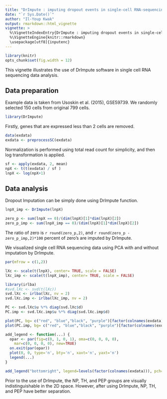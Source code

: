 ```yaml
---
title: "DrImpute : imputing dropout events in single-cell RNA-sequencing data"
date: "`r Sys.Date()`"
author: "Il-Youp Kwak"
output: rmarkdown::html_vignette
vignette: >
  %\VignetteIndexEntry{DrImpute : imputing dropout events in single-cell RNA-sequencing data}
  %\VignetteEngine{knitr::rmarkdown}
  \usepackage[utf8]{inputenc}
---
```


```r
library(knitr)
opts_chunk$set(fig.width = 12)
```

This vignette illustrates the use of DrImpute software in single cell RNA sequencing data analysis. 

## Data preparation

Example data is taken from Usoskin et al. (2015), GSE59739. We randomly selected 150 cells from original 799 cells. 

```r
library(DrImpute)
```

Firstly, genes that are expressed less than 2 cells are removed. 
```r

data(exdata)
exdata <- preprocessSC(exdata)
```

Normalization is performed using total read count for simplicity, and then log transformation is applied. 
```r
sf <- apply(exdata, 2, mean)
npX <- t(t(exdata) / sf ) 
lnpX <- log(npX+1)
```


## Data analysis

Dropout Imputation can be simply done using DrImpute function. 

```r
lnpX_imp <- DrImpute(lnpX)
```

```r
zero_p <- sum(lnpX == 0)/(dim(lnpX)[1]*dim(lnpX)[2])
zero_p_imp <- sum(lnpX_imp == 0)/(dim(lnpX)[1]*dim(lnpX)[2])
```

The ratio of zero is `r round(zero_p,2)`, and `r round(zero_p - zero_p_imp,2)*100` percent of zero's are imputed by DrImpute. 

We visualized single cell RNA sequencing data using PCA with and without imputation by DrImpute.
```r
par(mfrow = c(1,2))

lXc <- scale(t(lnpX), center= TRUE, scale = FALSE)
lXc_imp <- scale(t(lnpX_imp), center= TRUE, scale = FALSE)

library(irlba)
#svd.lXc <- svd(t(lXc))
svd.lXc <- irlba(lXc, nv = 2)
svd.lXc.imp <- irlba(lXc_imp, nv = 2)

PC <- svd.lXc$u %*% diag(svd.lXc$d)
PC.imp <- svd.lXc.imp$u %*% diag(svd.lXc.imp$d)

plot(PC, bg= c("red", "blue","black", "purple")[factor(colnames(exdata))], type = "p", pch = 21, col = "black", main = "Without imputation", xlab = "PC1", ylab="PC2")
plot(PC.imp, bg= c("red", "blue","black", "purple")[factor(colnames(exdata))], type = "p", pch=21, col="black", main = "With DrImpute", xlab = "PC1", ylab="PC2")

add_legend <- function(...) {
  opar <- par(fig=c(0, 1, 0, 1), oma=c(0, 0, 0, 0),
    mar=c(0, 0, 0, 0), new=TRUE)
  on.exit(par(opar))
  plot(0, 0, type='n', bty='n', xaxt='n', yaxt='n')
  legend(...)
}

add_legend("bottomright", legend=levels(factor(colnames(exdata))), pch=19, col = c("red","blue", "black", "purple"), cex=1, horiz = TRUE)

```

Prior to the use of DrImpute, the NP, TH, and PEP groups are visually indistinguishable in the 2D space. However, after using DrImpute, NP, TH, and PEP have better separation. 

